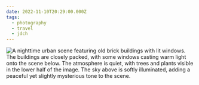 ```yaml
---
date: 2022-11-10T20:29:00.000Z
tags:
  - photography
  - travel
  - jdch
---
```

![A nighttime urban scene featuring old brick buildings with lit windows. The buildings are closely packed, with some windows casting warm light onto the scene below. The atmosphere is quiet, with trees and plants visible in the lower half of the image. The sky above is softly illuminated, adding a peaceful yet slightly mysterious tone to the scene.](../../assets/photos/20221110-IMG_3006.jpg)
